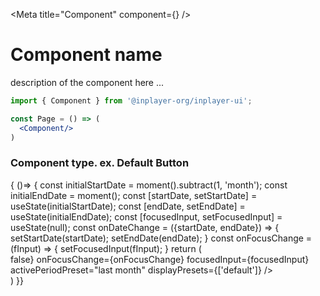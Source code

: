 
<Meta title="Component" component={<DatePicker/>} />

# Component name

description of the component here ...

```jsx
import { Component } from '@inplayer-org/inplayer-ui';

const Page = () => (
  <Component/>
)
```

### Component type. ex. Default Button
<Preview withSource="open">
  <Story name="default">
    { ()=> {
    const initialStartDate = moment().subtract(1, 'month');
    const initialEndDate = moment();
    const [startDate, setStartDate] = useState(initialStartDate);
    const [endDate, setEndDate] = useState(initialEndDate);
    const [focusedInput, setFocusedInput] = useState(null);
    const onDateChange = ({startDate, endDate}) => {
        setStartDate(startDate);
        setEndDate(endDate);
    }
    const onFocusChange = (fInput) => {
        setFocusedInput(fInput);
    }
        return (
            <div style={{ maxHeight: '600px', overflow: 'visible', zIndex: '10'}}>
                <DatePicker
                    startDate={startDate}
                    startDateId="startDate"
                    endDate={endDate}
                    endDateId="endDate"
                    onDateChange={onDateChange}
                    isOutsideRange={() => false}
                    onFocusChange={onFocusChange}
                    focusedInput={focusedInput}
                    activePeriodPreset="last month"
                    displayPresets={['default']}
                />
            </div>
        )
  }}
  </Story>
</Preview>

